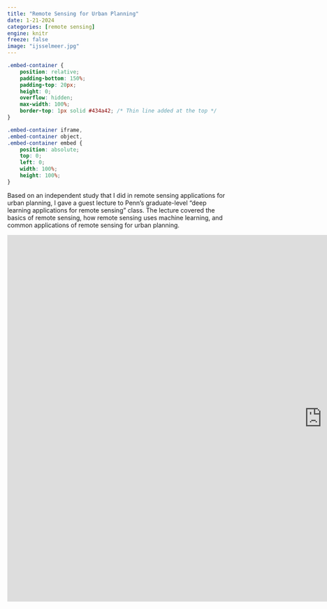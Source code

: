 ```yaml
---
title: "Remote Sensing for Urban Planning"
date: 1-21-2024
categories: [remote sensing]
engine: knitr
freeze: false
image: "ijsselmeer.jpg"
---
```


```css
.embed-container {
    position: relative;
    padding-bottom: 150%;
    padding-top: 20px;
    height: 0;
    overflow: hidden;
    max-width: 100%;
    border-top: 1px solid #434a42; /* Thin line added at the top */
}

.embed-container iframe,
.embed-container object,
.embed-container embed {
    position: absolute;
    top: 0;
    left: 0;
    width: 100%;
    height: 100%;
}
```

Based on an independent study that I did in remote sensing applications for urban planning, I gave a guest lecture to Penn's graduate-level "deep learning applications for remote sensing" class. The lecture covered the basics of remote sensing, how remote sensing uses machine learning, and common applications of remote sensing for urban planning.

```{=html}
<div class="embed-container">
<iframe src="https://docs.google.com/presentation/d/e/2PACX-1vTy9nX3YYuUdgvWcxo2lKbCqN4fY9XjqlxofVve6Z6i8vL3z2jdxzuWYyR8xG0gTw5kxVXWQRvbS6ZP/embed?start=false&loop=false&delayms=5000" frameborder="0" width="1440" height="839" allowfullscreen="true" mozallowfullscreen="true" webkitallowfullscreen="true"></iframe>
</div>
```

